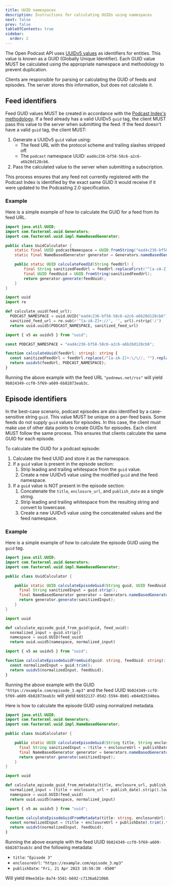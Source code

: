 ```yaml
---
title: UUID namespaces
description: Instructions for calculating UUIDs using namespaces
next: false
prev: false
tableOfContents: true
sidebar:
  order: 2
---
```



The Open Podcast API uses [UUIDv5 values](https://www.rfc-editor.org/rfc/rfc9562.html#name-uuid-version-5) as identifiers for entities. This value is known as a GUID (Globally Unique Identifier). Each GUID value MUST be calculated using the appropriate namespace and methodology to prevent duplication.

Clients are responsible for parsing or calculating the GUID of feeds and episodes. The server stores this information, but does not calculate it.

## Feed identifiers

Feed GUID values MUST be created in accordance with the [Podcast Index's methodology](https://github.com/Podcastindex-org/podcast-namespace/blob/main/docs/tags/guid.md). If a feed already has a valid UUIDv5 `guid` tag, the client MUST pass this value to the server when submitting the feed. If the feed doesn't have a valid `guid` tag, the client MUST:

1. Generate a UUIDv5 `guid` value using:
   - The feed URL with the protocol scheme and trailing slashes stripped off.
   - The `podcast` namespace UUID: `ead4c236-bf58-58c6-a2c6-a6b28d128cb6`.
1. Pass the calculated value to the server when submitting a subscription.

This process ensures that any feed not currently registered with the Podcast Index is identified by the exact same GUID it would receive if it were updated to the Podcasting 2.0 specification.

### Example

Here is a simple example of how to calculate the GUID for a feed from its feed URL.

<Tabs syncKey="examples">
  <TabItem label="Java" icon="seti:java">

  ```java
  import java.util.UUID;
  import com.fasterxml.uuid.Generators;
  import com.fasterxml.uuid.impl.NameBasedGenerator;

  public class UuidCalculator {
      static final UUID podcastNamespace = UUID.fromString("ead4c236-bf58-58c6-a2c6-a6b28d128cb6");
      static final NameBasedGenerator generator = Generators.nameBasedGenerator(podcastNamespace);

      public static UUID calculateFeedId(String feedUrl) {
          final String sanitizedFeedUrl = feedUrl.replaceFirst("^[a-zA-Z]+://", "").replaceAll("/+$", "");
          final UUID feedUuid = UUID.fromString(sanitizedFeedUrl);
          return generator.generate(feedUuid);
      }
  }
  ```
  
  </TabItem>
  <TabItem label="Python" icon="seti:python">

  ```py
  import uuid
  import re
  
  def calculate_uuid(feed_url):
    PODCAST_NAMESPACE = uuid.UUID("ead4c236-bf58-58c6-a2c6-a6b28d128cb6")
    sanitized_feed_url = re.sub(r'^[a-zA-Z]+://', '', url).rstrip('/')
    return uuid.uuid5(PODCAST_NAMESPACE, sanitized_feed_url)
  ```
  
  </TabItem>
  <TabItem label="Typescript" icon="seti:typescript">

  ```ts
  import { v5 as uuidv5 } from "uuid";

  const PODCAST_NAMESPACE = "ead4c236-bf58-58c6-a2c6-a6b28d128cb6";

  function calculateUuid(feedUrl: string): string {
    const sanitizedFeedUrl = feedUrl.replace(/^[a-zA-Z]+:\/\//, "").replace(/\/+$/, "");
    return uuidv5(feedUrl, PODCAST_NAMESPACE);
  }
  ```

  </TabItem>
</Tabs>

Running the above example with the feed URL `"podnews.net/rss"` will yield `9b024349-ccf0-5f69-a609-6b82873eab3c`.

## Episode identifiers

In the best-case scenario, podcast episodes are also identified by a case-sensitive string `guid`. This value MUST be unique on a per-feed basis. Some feeds do not supply `guid` values for episodes. In this case, the client must make use of other data points to create GUIDs for episodes. Each client MUST follow the same process. This ensures that clients calculate the same GUID for each episode.

To calculate the GUID for a podcast episode:

1. Calculate the feed UUID and store it as the namespace.
1. If a `guid` value is present in the episode section:
   1. Strip leading and trailing whitespace from the `guid` value.
   1. Create a new UUIDv5 value using the modified `guid` and the feed namespace.
1. If a `guid` value is NOT present in the episode section:
   1. Concatenate the `title`, `enclosure_url`, and `publish_date` as a single string.
   1. Strip leading and trailing whitespace from the resulting string and convert to lowercase.
   1. Create a new UUIDv5 value using the concatenated values and the feed namespace.

### Example

Here is a simple example of how to calculate the episode GUID using the `guid` tag.

<Tabs syncKey="examples">
  <TabItem label="Java" icon="seti:java">

  ```java
  import java.util.UUID;
  import com.fasterxml.uuid.Generators;
  import com.fasterxml.uuid.impl.NameBasedGenerator;

  public class UuidCalculator {

      public static UUID calculateEpisodeGuid(String guid, UUID feedUuid) {
        final String sanitizedInput = guid.strip();
        final NameBasedGenerator generator = Generators.nameBasedGenerator(feedUuid);
        return generator.generate(sanitizedInput);
      }
  }
  ```
  
  </TabItem>
  <TabItem label="Python" icon="seti:python">

  ```py
  import uuid

  def calculate_episode_guid_from_guid(guid, feed_uuid):
    normalized_input = guid.strip()
    namespace = uuid.UUID(feed_uuid)
    return uuid.uuid5(namespace, normalized_input)
  ```
    
  </TabItem>
  <TabItem label="Typescript" icon="seti:typescript">

  ```ts
  import { v5 as uuidv5 } from "uuid";

  function calculateEpisodeGuidFromGuid(guid: string, feedUuid: string): string {
    const normalizedInput = guid.trim();
    return uuidv5(normalizedInput, feedUuid);
  }
  ```
  
  </TabItem>
</Tabs>

Running the above example with the GUID `"https://example.com/episode_3.mp3"` and the feed UUID `9b024349-ccf0-5f69-a609-6b82873eab3c` will yield `66932137-05d2-5594-8b01-e84e025340ea`.

Here is how to calculate the episode GUID using normalized metadata.

<Tabs syncKey="examples">
  <TabItem label="Java" icon="seti:java">

  ```java
  import java.util.UUID;
  import com.fasterxml.uuid.Generators;
  import com.fasterxml.uuid.impl.NameBasedGenerator;

  public class UuidCalculator {

      public static UUID calculateEpisodeGuid(String title, String enclosureUrl, String publishDate, UUID feedUuid) {
        final String sanitizedInput = (title + enclosureUrl + publishDate).strip();
        final NameBasedGenerator generator = Generators.nameBasedGenerator(feedUuid);
        return generator.generate(sanitizedInput);
      }
  }
  ```
  
  </TabItem>
  <TabItem label="Python" icon="seti:python">

  ```py
  import uuid

  def calculate_episode_guid_from_metadata(title, enclosure_url, publish_date, feed_uuid):
    normalized_input = (title + enclosure_url + publish_date).strip().lower()
    namespace = uuid.UUID(feed_uuid)
    return uuid.uuid5(namespace, normalized_input)
  ```
    
  </TabItem>
  <TabItem label="Typescript" icon="seti:typescript">

  ```ts
  import { v5 as uuidv5 } from "uuid";

  function calculateEpisodeGuidFromMetadata(title: string, enclosureUrl: string, publishDate: string, feedUuid: string): string {
    const normalizedInput = (title + enclosureUrl + publishDate).trim().toLowerCase();
    return uuidv5(normalizedInput, feedUuid);
  }
  ```
  
  </TabItem>
</Tabs>

Running the above example with the feed UUID `9b024349-ccf0-5f69-a609-6b82873eab3c` and the following metadata:

- `title`: `"Episode 3"`
- `enclosureUrl`: `"https://example.com/episode_3.mp3"`
- `publishDate`: `"Fri, 21 Apr 2023 18:56:30 -0500"`

Will yield `09ee3d1e-8a74-5581-b692-c7136a6210b0`.

